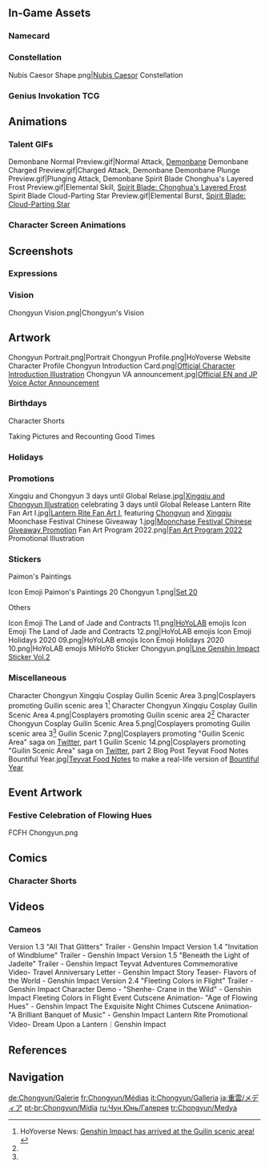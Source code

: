 {{CharacterTabs}}
{{TOC limit}}
==In-Game Assets==
{{Assets}}

===Namecard===
{{Assets/Namecard|Spirit Blade|Chongyun}}

===Constellation===
<gallery>Nubis Caesor Shape.png|[[Nubis Caesor]] Constellation</gallery>

===Genius Invokation TCG===
{{Genius Invokation TCG Cards by Featured Gallery}}

==Animations==
===Talent GIFs===
<gallery>
Demonbane Normal Preview.gif|Normal Attack, [[Demonbane]]
Demonbane Charged Preview.gif|Charged Attack, Demonbane
Demonbane Plunge Preview.gif|Plunging Attack, Demonbane
Spirit Blade Chonghua's Layered Frost Preview.gif|Elemental Skill, [[Spirit Blade: Chonghua's Layered Frost]]
Spirit Blade Cloud-Parting Star Preview.gif|Elemental Burst, [[Spirit Blade: Cloud-Parting Star]]
</gallery>

===Character Screen Animations===
{{Preview/CharacterAnimations}}

==Screenshots==
===Expressions===
{{Character Expression|Chongyun|Default|Disappointed|Expectant}}

===Vision===
<gallery>Chongyun Vision.png|Chongyun's Vision</gallery>

==Artwork==
<!-- Hide unused sections. Try to keep images in chronological order, based on release date. May reformat gallery once images flood, and then make subheadings and group images. -->
<gallery>
Chongyun Portrait.png|Portrait
Chongyun Profile.png|HoYoverse Website Character Profile
Chongyun Introduction Card.png|[https://www.hoyolab.com/article/13049 Official Character Introduction Illustration]
Chongyun VA announcement.jpg|[https://twitter.com/GenshinImpact/status/1325407723685617664 Official EN and JP Voice Actor Announcement]
</gallery>

===Birthdays===
{{Files by Character Gallery|Chongyun Birthday Artwork|character = Chongyun|not1=Character Shorts|not2=Taking Pictures and Recounting Good Times Images}}

;Character Shorts
{{Files by Character Gallery|Chongyun Birthday Artwork|character = Chongyun|not1=Character Birthday Artwork|not2=Taking Pictures and Recounting Good Times Images}}

;Taking Pictures and Recounting Good Times
{{Main|Taking Pictures and Recounting Good Times/Story/Chongyun}}
{{Files by Character Gallery|Chongyun Birthday Artwork|character = Chongyun|not1=Character Shorts|not2=Character Birthday Artwork}}

===Holidays===
{{Files by Character Gallery|Holiday Artwork}}

===Promotions===
<gallery>
Xingqiu and Chongyun 3 days until Global Relase.jpg|[https://twitter.com/GenshinImpact/status/1309402325761421312 Xingqiu and Chongyun Illustration] celebrating 3 days until Global Release
Lantern Rite Fan Art I.jpg|[https://twitter.com/GenshinImpact/status/1360080169772449794 Lantern Rite Fan Art I], featuring [[Chongyun]] and [[Xingqiu]]
Moonchase Festival Chinese Giveaway 1.jpg|[https://bbs.mihoyo.com/ys/article/10146340 Moonchase Festival Chinese Giveaway Promotion]
Fan Art Program 2022.png|[https://www.hoyolab.com/article/1943442 Fan Art Program 2022] Promotional Illustration <!--2022-01-15-->
</gallery>

===Stickers===
;Paimon's Paintings
{{Main|Paimon's Paintings}}
<gallery>
Icon Emoji Paimon's Paintings 20 Chongyun 1.png|[[Paimon's Paintings#Set 20|Set 20]]
</gallery>

;Others
<gallery>
Icon Emoji The Land of Jade and Contracts 11.png|[[HoYoLAB]] emojis
Icon Emoji The Land of Jade and Contracts 12.png|HoYoLAB emojis
Icon Emoji Holidays 2020 09.png|HoYoLAB emojis
Icon Emoji Holidays 2020 10.png|HoYoLAB emojis
MiHoYo Sticker Chongyun.png|[https://store.line.me/stickershop/product/14369332/en Line Genshin Impact Sticker Vol.2]
</gallery>

===Miscellaneous===
<gallery>
Character Chongyun Xingqiu Cosplay Guilin Scenic Area 3.png|Cosplayers promoting Guilin scenic area 1<ref name="cosplay MHY news">HoYoverse News: [https://genshin.hoyoverse.com/en/news/detail/6810 Genshin Impact has arrived at the Guilin scenic area!]</ref> <!--2020-11-18-->
Character Chongyun Xingqiu Cosplay Guilin Scenic Area 4.png|Cosplayers promoting Guilin scenic area 2<ref name="cosplay MHY news" />
Character Chongyun Cosplay Guilin Scenic Area 5.png|Cosplayers promoting Guilin scenic area 3<ref name="cosplay MHY news" />
Guilin Scenic 7.png|Cosplayers promoting "Guilin Scenic Area" saga on [https://twitter.com/GenshinImpact/status/1329016296642473984 Twitter], part 1
Guilin Scenic 14.png|Cosplayers promoting "Guilin Scenic Area" saga on [https://twitter.com/genshinimpact/status/1330103667949756418 Twitter], part 2
Blog Post Teyvat Food Notes Bountiful Year.jpg|[[Teyvat Food Notes]] to make a real-life version of [[Bountiful Year]]<!--2022-01-31-->
</gallery>

==Event Artwork==
===Festive Celebration of Flowing Hues===
{{Main|Festive Celebration of Flowing Hues}}
<gallery>
FCFH Chongyun.png
</gallery>

==Comics==
===Character Shorts===
{{Files by Character Gallery|Character Shorts|character = Chongyun|not1=Chongyun Birthday Artwork}}

==Videos==
===Cameos===
<gallery>
Version 1.3 "All That Glitters" Trailer - Genshin Impact
Version 1.4 "Invitation of Windblume" Trailer - Genshin Impact
Version 1.5 "Beneath the Light of Jadeite" Trailer - Genshin Impact
Teyvat Adventures Commemorative Video- Travel Anniversary Letter - Genshin Impact
Story Teaser- Flavors of the World - Genshin Impact
Version 2.4 "Fleeting Colors in Flight" Trailer - Genshin Impact
Character Demo - "Shenhe- Crane in the Wild" - Genshin Impact
Fleeting Colors in Flight Event Cutscene Animation- "Age of Flowing Hues" - Genshin Impact
The Exquisite Night Chimes Cutscene Animation- "A Brilliant Banquet of Music" - Genshin Impact
Lantern Rite Promotional Video- Dream Upon a Lantern｜Genshin Impact
</gallery>

==References==
{{Reflist}}

==Navigation==
{{Character Navbox|link type=media}}

[[de:Chongyun/Galerie]]
[[fr:Chongyun/Médias]]
[[it:Chongyun/Galleria]]
[[ja:重雲/メディア]]
[[pt-br:Chongyun/Mídia]]
[[ru:Чун Юнь/Галерея]]
[[tr:Chongyun/Medya]]